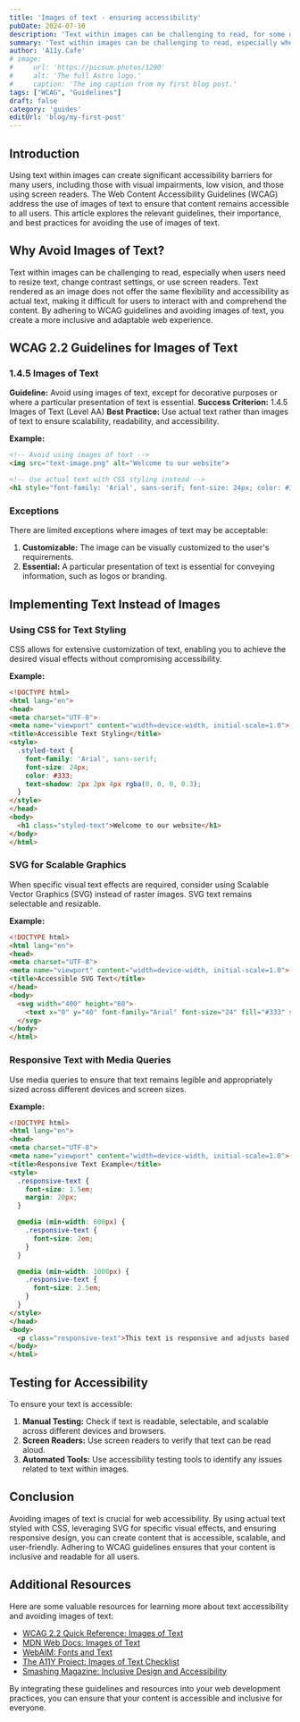 ```yaml
---
title: 'Images of text - ensuring accessibility'
pubDate: 2024-07-10
description: 'Text within images can be challenging to read, for some users'
summary: 'Text within images can be challenging to read, especially when users need to resize text, change contrast settings, or use screen readers. Text rendered as an image does not offer the same flexibility and accessibility as actual text, making it difficult for users to interact with and comprehend the content.'
author: 'A11y.Cafe'
# image:
#     url: 'https://picsum.photos/1200'
#     alt: 'The full Astro logo.'
#     caption: 'The img caption from my first blog post.'
tags: ["WCAG", "Guidelines"]
draft: false
category: 'guides'
editUrl: 'blog/my-first-post'
---
```


 

## Introduction
Using text within images can create significant accessibility barriers for many users, including those with visual impairments, low vision, and those using screen readers. The Web Content Accessibility Guidelines (WCAG) address the use of images of text to ensure that content remains accessible to all users. This article explores the relevant guidelines, their importance, and best practices for avoiding the use of images of text.

## Why Avoid Images of Text?
Text within images can be challenging to read, especially when users need to resize text, change contrast settings, or use screen readers. Text rendered as an image does not offer the same flexibility and accessibility as actual text, making it difficult for users to interact with and comprehend the content. By adhering to WCAG guidelines and avoiding images of text, you create a more inclusive and adaptable web experience.

## WCAG 2.2 Guidelines for Images of Text

### 1.4.5 Images of Text
**Guideline:** Avoid using images of text, except for decorative purposes or where a particular presentation of text is essential.
**Success Criterion:** 1.4.5 Images of Text (Level AA)
**Best Practice:** Use actual text rather than images of text to ensure scalability, readability, and accessibility.

**Example:**

```html
<!-- Avoid using images of text -->
<img src="text-image.png" alt="Welcome to our website">

<!-- Use actual text with CSS styling instead -->
<h1 style="font-family: 'Arial', sans-serif; font-size: 24px; color: #333;">Welcome to our website</h1>
```

### Exceptions
There are limited exceptions where images of text may be acceptable:
1. **Customizable:** The image can be visually customized to the user's requirements.
2. **Essential:** A particular presentation of text is essential for conveying information, such as logos or branding.

## Implementing Text Instead of Images

### Using CSS for Text Styling
CSS allows for extensive customization of text, enabling you to achieve the desired visual effects without compromising accessibility.

**Example:**

```html
<!DOCTYPE html>
<html lang="en">
<head>
<meta charset="UTF-8">
<meta name="viewport" content="width=device-width, initial-scale=1.0">
<title>Accessible Text Styling</title>
<style>
  .styled-text {
    font-family: 'Arial', sans-serif;
    font-size: 24px;
    color: #333;
    text-shadow: 2px 2px 4px rgba(0, 0, 0, 0.3);
  }
</style>
</head>
<body>
  <h1 class="styled-text">Welcome to our website</h1>
</body>
</html>
```

### SVG for Scalable Graphics
When specific visual text effects are required, consider using Scalable Vector Graphics (SVG) instead of raster images. SVG text remains selectable and resizable.

**Example:**

```html
<!DOCTYPE html>
<html lang="en">
<head>
<meta charset="UTF-8">
<meta name="viewport" content="width=device-width, initial-scale=1.0">
<title>Accessible SVG Text</title>
</head>
<body>
  <svg width="400" height="60">
    <text x="0" y="40" font-family="Arial" font-size="24" fill="#333" stroke="#000" stroke-width="1">Welcome to our website</text>
  </svg>
</body>
</html>
```

### Responsive Text with Media Queries
Use media queries to ensure that text remains legible and appropriately sized across different devices and screen sizes.

**Example:**

```html
<!DOCTYPE html>
<html lang="en">
<head>
<meta charset="UTF-8">
<meta name="viewport" content="width=device-width, initial-scale=1.0">
<title>Responsive Text Example</title>
<style>
  .responsive-text {
    font-size: 1.5em;
    margin: 20px;
  }

  @media (min-width: 600px) {
    .responsive-text {
      font-size: 2em;
    }
  }

  @media (min-width: 1000px) {
    .responsive-text {
      font-size: 2.5em;
    }
  }
</style>
</head>
<body>
  <p class="responsive-text">This text is responsive and adjusts based on screen size.</p>
</body>
</html>
```

## Testing for Accessibility
To ensure your text is accessible:
1. **Manual Testing:** Check if text is readable, selectable, and scalable across different devices and browsers.
2. **Screen Readers:** Use screen readers to verify that text can be read aloud.
3. **Automated Tools:** Use accessibility testing tools to identify any issues related to text within images.

## Conclusion
Avoiding images of text is crucial for web accessibility. By using actual text styled with CSS, leveraging SVG for specific visual effects, and ensuring responsive design, you can create content that is accessible, scalable, and user-friendly. Adhering to WCAG guidelines ensures that your content is inclusive and readable for all users.

## Additional Resources
Here are some valuable resources for learning more about text accessibility and avoiding images of text:

- <a href="https://www.w3.org/WAI/WCAG21/quickref/?versions=2.2#images-of-text" target="_blank">WCAG 2.2 Quick Reference: Images of Text</a>
- <a href="https://developer.mozilla.org/en-US/docs/Web/Accessibility/Understanding_WCAG/Perceivable/Images_of_Text" target="_blank">MDN Web Docs: Images of Text</a>
- <a href="https://webaim.org/techniques/fonts/" target="_blank">WebAIM: Fonts and Text</a>
- <a href="https://www.a11yproject.com/checklist/#images-of-text" target="_blank">The A11Y Project: Images of Text Checklist</a>
- <a href="https://www.smashingmagazine.com/2020/02/inclusive-design-accessibility/" target="_blank">Smashing Magazine: Inclusive Design and Accessibility</a>

By integrating these guidelines and resources into your web development practices, you can ensure that your content is accessible and inclusive for everyone.